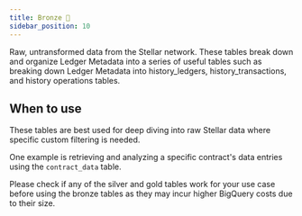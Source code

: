```yaml
---
title: Bronze 🥉
sidebar_position: 10
---
```



Raw, untransformed data from the Stellar network. These tables break down and organize Ledger Metadata into a series of useful tables such as breaking down Ledger Metadata into history_ledgers, history_transactions, and history operations tables.

## When to use

These tables are best used for deep diving into raw Stellar data where specific custom filtering is needed.

One example is retrieving and analyzing a specific contract's data entries using the `contract_data` table.

Please check if any of the silver and gold tables work for your use case before using the bronze tables as they may incur higher BigQuery costs due to their size.

<DocCardList />
